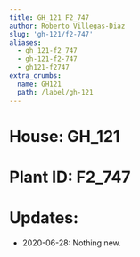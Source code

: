 ```yaml
---
title: GH_121 F2_747
author: Roberto Villegas-Diaz
slug: 'gh-121/f2-747'
aliases:
  - gh_121-f2_747
  - gh-121-f2-747
  - gh121-f2747
extra_crumbs:
  name: GH121
  path: /label/gh-121
---
```


# **House**: GH_121
# **Plant ID**: F2_747
# **Updates**: 
 - 2020-06-28: Nothing new.
